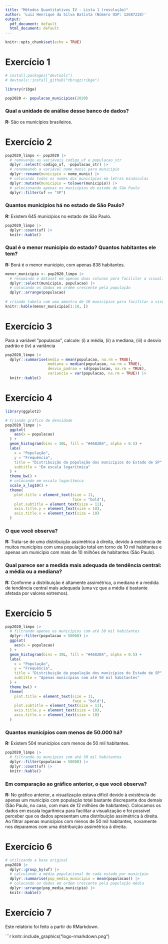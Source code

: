 ```yaml
---
title: "Métodos Quantitativos IV - Lista 1 (resolução)"
author: 'Luiz Henrique da Silva Batista (Número USP: 12687228)'
output:
  pdf_document: default
  html_document: default
---
```


```r
knitr::opts_chunk$set(echo = TRUE)
```

# Exercício 1
```r
# install.packages("devtools")
# devtools::install_github("tbrugz/ribge")

library(ribge)

pop2020 <- populacao_municipios(2020)
```

### Qual a unidade de análise desse banco de dados?  
**R:** São os municípios brasileiros.

# Exercício 2

```r
pop2020_limpo <- pop2020 |> 
  # removendo as variáveis codigo_uf e populacao_str
  dplyr::select(-codigo_uf, -populacao_str) |> 
  # renomeando a variável nome_munic para municipio
  dplyr::rename(municipio = nome_munic) |> 
  # colocando todos os nomes dos municípios em letras minúsculas
  dplyr::mutate(municipio = tolower(municipio)) |> 
  # selecionando apenas os municípios do estado de São Paulo
  dplyr::filter(uf == "SP")
```

### Quantos municípios há no estado de São Paulo?  
**R:** Existem 645 municípios no estado de São Paulo.

```r
pop2020_limpo |> 
  dplyr::count(uf) |> 
  knitr::kable()
```

### Qual é o menor município do estado? Quantos habitantes ele tem?
**R:** Borá é o menor município, com apenas 838 habitantes.

```r
menor_municipio <- pop2020_limpo |> 
  # resumindo o dataset em apenas duas colunas para facilitar a visualização
  dplyr::select(municipio, populacao) |> 
  # colocando os dados em ordem crescente pela população
  dplyr::arrange(populacao)
  
# criando tabela com uma amostra de 10 municípios para facilitar a visualização
knitr::kable(menor_municipio[1:10, ])
```

# Exercício 3

Para a variável ”populacao”, calcule: (i) a média, (ii) a mediana, 
(iii) o desvio padrão e (iv) a variância

```r
pop2020_limpo |> 
  dplyr::summarise(media = mean(populacao, na.rm = TRUE),
                   mediana = median(populacao, na.rm = TRUE),
                   desvio_padrao = sd(populacao, na.rm = TRUE),
                   variancia = var(populacao, na.rm = TRUE)) |> 
  knitr::kable()
```

# Exercício 4

```r
library(ggplot2)  

# Criando gráfico de densidade
pop2020_limpo |> 
  ggplot(
    aes(x = populacao)
  ) +
  geom_histogram(bins = 30L, fill = "#4682B4", alpha = 0.5) +
  labs(
    x = "População",
    y = "Frequência",
    title = "Distribuição da população dos municípios do Estado de SP",
    subtitle = "Em escala logarítmica"
  ) +
  theme_bw() +
  # colocando em escala logarítmica 
  scale_x_log10() +
  theme(
    plot.title = element_text(size = 11,
                              face = "bold"),
    plot.subtitle = element_text(size = 11),
    axis.title.y = element_text(size = 10),
    axis.title.x = element_text(size = 10)
  )
```

### O que você observa?
**R:** Trata-se de uma distribuição assimétrica à direita, devido à existência de muitos municípios com uma população total em torno de 10 mil habitantes e apenas um município com mais de 10 milhões de habitantes (São Paulo).  

### Qual parece ser a medida mais adequada de tendência central: a média ou a mediana?
**R:** Conforme a distribuição é altamente assimétrica, a mediana é a medida de tendência central mais adequada (uma vz que a média é bastante afetada por valores extremos).

# Exercício 5

```r
pop2020_limpo |> 
  # filtrando apenas os municípios com até 50 mil habitantes
  dplyr::filter(populacao < 50000) |> 
  ggplot(
    aes(x = populacao)
  ) +
  geom_histogram(bins = 30L, fill = "#4682B4", alpha = 0.5) +
  labs(
    x = "População",
    y = "Frequência",
    title = "Distribuição da população dos municípios do Estado de SP",
    subtitle = "Apenas municípios com até 50 mil habitantes"
  ) +
  theme_bw() +
  theme(
    plot.title = element_text(size = 11,
                              face = "bold"),
    plot.subtitle = element_text(size = 11),
    axis.title.y = element_text(size = 10),
    axis.title.x = element_text(size = 10)
  )
```

### Quantos municípios com menos de 50.000 há?  
**R:** Existem 504 municípios com menos de 50 mil habitantes.

```r
pop2020_limpo |> 
  # filtrando os muncípios com até 50 mil habitantes
  dplyr::filter(populacao < 50000) |> 
  dplyr::count(uf) |> 
  knitr::kable()
```

### Em comparação ao gráfico anterior, o que você observa?  
**R:** No gráfico anterior, a visualização estava díficil devido à existência de apenas um município com população total bastante discrepante dos demais (São Paulo, no caso, com mais de 12 milhões de habitantes). Colocamos os dados em escala logarítmica para facilitar a visualização e foi possível perceber que os dados apresentam uma distribuição assimétrica à direita. Ao filtrar apenas municípios com menos de 50 mil habitantes, novamente nos deparamos com uma distribuição assimétrica à direita.

# Exercício 6

```r
# utilizando a base original
pop2020 |>
  dplyr::group_by(uf) |> 
  # calculando a média populacional de cada estado por município
  dplyr::summarise(pop_media_municipio = mean(populacao)) |> 
  # colocando os dados em ordem crescente pela população média
  dplyr::arrange(pop_media_municipio) |> 
  knitr::kable()
```

# Exercício 7

Este relatório foi feito a partir do RMarkdown.

```r
knitr::include_graphics("logo-rmarkdown.png")